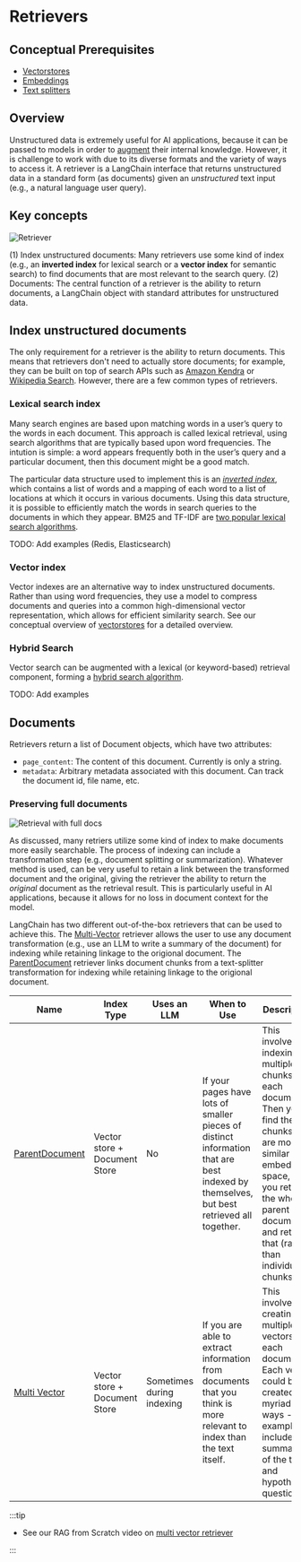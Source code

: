 # Retrievers

<span data-heading-keywords="retriever,retrievers"></span>

## Conceptual Prerequisites

* [Vectorstores](/docs/concepts/vectorstores/)
* [Embeddings](/docs/concepts/embedding_models/)
* [Text splitters](/docs/concepts/text_splitters/)

## Overview

Unstructured data is extremely useful for AI applications, because it can be passed to models in order to [augment](/docs/concepts/rag/) their internal knowledge.
However, it is challenge to work with due to its diverse formats and the variety of ways to access it.
A retriever is a LangChain interface that returns unstructured data in a standard form (as documents) given an *unstructured* text input (e.g., a natural language user query).

## Key concepts

![Retriever](/img/retriever_concept.png)
 
(1) Index unstructured documents: Many retrievers use some kind of index (e.g., an **inverted index** for lexical search or a **vector index** for semantic search) to find documents that are most relevant to the search query.
(2) Documents: The central function of a retriever is the ability to return documents, a LangChain object with standard attributes for unstructured data. 

## Index unstructured documents 

The only requirement for a retriever is the ability to return documents. 
This means that retrievers don't need to actually store documents; for example, they can be built on top of search APIs such as [Amazon Kendra](https://python.langchain.com/docs/integrations/retrievers/amazon_kendra_retriever/) or [Wikipedia Search](https://python.langchain.com/docs/integrations/retrievers/wikipedia/). 
However, there are a few common types of retrievers.

### Lexical search index

Many search engines are based upon matching words in a user’s query to the words in each document. 
This approach is called lexical retrieval, using search algorithms that are typically based upon word frequencies. 
The intution is simple: a word appears frequently both in the user’s query and a particular document, then this document might be a good match.

The particular data structure used to implement this is an [*inverted index*](https://www.geeksforgeeks.org/inverted-index/), which contains a list of words and a mapping of each word to a list of locations at which it occurs in various documents. 
Using this data structure, it is possible to efficiently match the words in search queries to the documents in which they appear.
BM25 and TF-IDF are [two popular lexical search algorithms](https://cameronrwolfe.substack.com/p/the-basics-of-ai-powered-vector-search?utm_source=profile&utm_medium=reader2).

TODO: Add examples (Redis, Elasticsearch)

### Vector index

Vector indexes are an alternative way to index unstructured documents. 
Rather than using word frequencies, they use a model to compress documents and queries into a common high-dimensional vector representation, which allows for efficient similarity search.
See our conceptual overview of [vectorstores](/docs/concepts/vectorstores/) for a detailed overview.

### Hybrid Search

Vector search can be augmented with a lexical (or keyword-based) retrieval component, forming a [hybrid search algorithm](https://cameronrwolfe.substack.com/p/a-practitioners-guide-to-retrieval?utm_source=profile&utm_medium=reader2). 

TODO: Add examples 

## Documents 

Retrievers return a list of Document objects, which have two attributes:

* `page_content`: The content of this document. Currently is only a string.
* `metadata`: Arbitrary metadata associated with this document. Can track the document id, file name, etc.

### Preserving full documents

![Retrieval with full docs](/img/retriever_full_docs.png)

As discussed, many retriers utilize some kind of index to make documents more easily searchable.
The process of indexing can include a transformation step (e.g., document splitting or summarization). 
Whatever method is used, can be very useful to retain a link between the transformed document and the original, giving the retriever the ability to return the *original* document as the retrieval result.
This is particularly useful in AI applications, because it allows for no loss in document context for the model.

LangChain has two different out-of-the-box retrievers that can be used to achieve this. 
The [Multi-Vector](/docs/how_to/multi_vector/) retriever allows the user to use any document transformation (e.g., use an LLM to write a summary of the document) for indexing while retaining linkage to the origional document. 
The [ParentDocument](/docs/how_to/parent_document_retriever/) retriever links document chunks from a text-splitter transformation for indexing while retaining linkage to the origional document. 

| Name                      | Index Type                   | Uses an LLM               | When to Use                                                                                                                                   | Description                                                                                                                                                                                                                                                                                      |
|---------------------------|------------------------------|---------------------------|-----------------------------------------------------------------------------------------------------------------------------------------------|--------------------------------------------------------------------------------------------------------------------------------------------------------------------------------------------------------------------------------------------------------------------------------------------------|
| [ParentDocument](/docs/how_to/parent_document_retriever/)            | Vector store + Document Store | No                        | If your pages have lots of smaller pieces of distinct information that are best indexed by themselves, but best retrieved all together.       | This involves indexing multiple chunks for each document. Then you find the chunks that are most similar in embedding space, but you retrieve the whole parent document and return that (rather than individual chunks).                                                                         |
| [Multi Vector](/docs/how_to/multi_vector/)              | Vector store + Document Store | Sometimes during indexing | If you are able to extract information from documents that you think is more relevant to index than the text itself.                          | This involves creating multiple vectors for each document. Each vector could be created in a myriad of ways - examples include summaries of the text and hypothetical questions.                                                                                                                 |

:::tip

- See our RAG from Scratch video on [multi vector retriever](https://youtu.be/gTCU9I6QqCE?feature=shared)

:::



